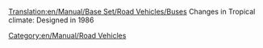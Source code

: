 [[Translation:en/Manual/Base Set/Road Vehicles/Buses]]
{{en/Manual/Base Set/Road Vehicles/RoadVehicle|name     = MPS Regal Bus
  |img      = en/Manual/Base Set/Road Vehicles/Bus-MPS Regal.png
  |price    = £4,920 ($9,840)
  |speed    = 35 mph (56 km/h)
  |annual   = £426 ($852)
  |designed = 1930
  |life     = 12
  |capacity = 31 passengers
}}
{{en/Manual/Base Set/Road Vehicles/RoadVehicle|name     = Hereford Leopard Bus
  |img      = en/Manual/Base Set/Road Vehicles/Bus-Hereford Leopard.png
  |price    = £5,740 ($11,480) 
  |speed    = 55 mph (88 km/h)
  |annual   = £600 ($1,200)
  |designed = 1964
  |life     = 15
  |capacity = 35 passengers
}}
{{en/Manual/Base Set/Road Vehicles/RoadVehicle|name     = Foster Bus
  |img      = en/Manual/Base Set/Road Vehicles/Bus-foster.png
  |price    = £6,150 ($12,300) 
  |speed    = 70 mph (112 km/h)
  |annual   = £834 ($1,668)
  |designed = 1987
  |life     = 15
  |capacity = 37 passengers
}}
Changes in Tropical climate: Designed in 1986
{{en/Manual/Base Set/Road Vehicles/RoadVehicle|name     = Foster MkII Superbus
  |img      = en/Manual/Base Set/Road Vehicles/Bus-Foster MkII Superbus.png
  |price    = £6,560 ($13,120) 
  |speed    = 79 mph (127 km/h)
  |annual   = £1,125 ($2,250)
  |designed = 2008
  |life     = 15
  |capacity = 40 passengers
}}
[[Category:en/Manual/Road Vehicles]]